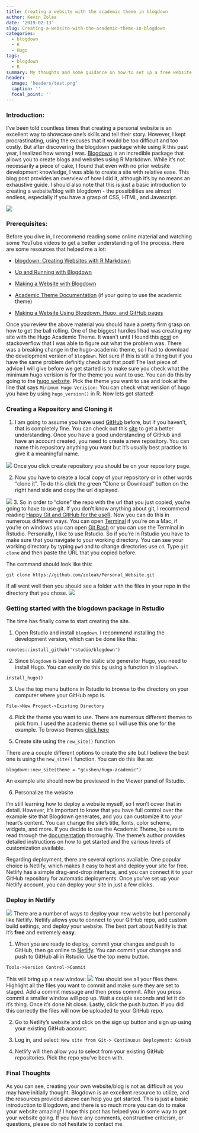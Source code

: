 ```yaml
---
title: Creating a website with the academic theme in blogdown
author: Kevin Zolea
date: '2019-02-13'
slug: Creating-a-website-with-the-academic-theme-in-blogdown
categories:
  - blogdown
  - R
  - Hugo
tags:
  - blogdown
  - R
summary: My thoughts and some guidance on how to set up a free website with blogdown, GitHub, and Netlify
header:
  image: 'headers/test.png'
  caption: ''
  focal_point: ''
---
```




### Introduction:
I've been told countless times that creating a personal website is an excellent way to showcase one's skills and tell their story. However, I kept procrastinating, using the excuses that it would be too difficult and too costly. But after discovering the blogdown package while using R this past year, I realized how wrong I was. [Blogdown](https://cran.r-project.org/web/packages/blogdown/blogdown.pdf){target="_blank"} is an incredible package that allows you to create blogs and websites using R Markdown. While it's not necessarily a piece of cake, I found that even with no prior website development knowledge, I was able to create a site with relative ease. This blog post provides an overview of how I did it, although it's by no means an exhaustive guide. I should also note that this is just a basic introduction to creating a website/blog with blogdown - the possibilities are almost endless, especially if you have a grasp of CSS, HTML, and Javascript.

![](https://media.giphy.com/media/Rl9Yqavfj2Ula/giphy.gif)


### Prerequisites:
Before you dive in, I recommend reading some online material and watching some YouTube videos to get a better understanding of the process. Here are some resources that helped me a lot:

* [blogdown: Creating Websites with R Markdown](https://bookdown.org/yihui/blogdown/){target="_blank"}

* [Up and Running with Blogdown](https://alison.rbind.io/post/up-and-running-with-blogdown/){target="_blank"}

* [Making a Website with Blogdown](https://www.youtube.com/watch?v=syWAKaj-4ck&t=649s){target="_blank"}

* [Academic Theme Documentation](https://sourcethemes.com/academic/docs/) (if your going to use the academic theme)

* [Making a Website Using Blogdown, Hugo, and GitHub pages](https://amber.rbind.io/blog/2016/12/19/creatingsite/){target="_blank"}

Once you review the above material you should have a pretty firm grasp on how to get the ball rolling. One of the biggest hurdles I had was creating my site with the Hugo Academic Theme. It wasn't until I found this [post](https://stackoverflow.com/questions/54300535/unable-to-create-new-site-using-hugo-academic-theme) on stackoverflow that I was able to figure out what the problem was. There was a breaking change in the hugo-academic theme, so I had to download the development version of `blogdown`. Not sure if this is still a thing but if you have the same problem definitly check out that post! The last piece of advice I will give before we get started is to make sure you check what the minimum hugo verision is for the theme you want to use. You can do this by going to the [hugo website](https://themes.gohugo.io/){target="_blank"}.
Pick the theme you want to use and look at the line that says ```Minimum Hugo Verision:``` You can check what verision of hugo you have by using ```hugo_version()``` in R. Now lets get started!

### Creating a Repository and Cloning it

1. I am going to assume you have used [GitHub](https://github.com/){target="_blank"} before, but if you haven't, that is completely fine. You can check out this [site](https://guides.github.com/){target="_blank"} to get a better understanding. Once you have a good understanding of GitHub and have an account created, you need to create a new repository. You can name this repository anything you want but it's usually best practice to give it a meaningful name.

![](screenshot1.png)
Once you click create repository you should be on your repository page.

2. Now you have to create a local copy of your repository or in other words "clone it". To do this click the green "Clone or Download" button on the right hand side and copy the url displayed.

![](screenshot2.png)
3. So in order to "clone" the repo with the url that you just copied, you're going to have to use git. If you don't know anything about git, I recommend reading [Happy Git and GitHub for the useR ](https://happygitwithr.com/){target="_blank"}. Now you can do this in numerous different ways. You can open [Terminal](https://macpaw.com/how-to/use-terminal-on-mac) if you're on a Mac, if you're on windows you can open [Git Bash](https://gitforwindows.org/){target="_blank"} or you can use the Terminal in Rstudio. Personally, I like to use Rstudio. So if you're in Rstudio you have to make sure that you navigate to your working directory. You can see your working directory by typing `pwd` and to change directories use `cd`. Type `git clone` and then paste the URL that you copied before.

The command should look like this:

`git clone https://github.com/zoleak/Personal_Website.git` 

If all went well then you should see a folder with the files in your repo in the directory that you chose.
![](folder_stuff.png)

### Getting started with the blogdown package in Rstudio

The time has finally come to start creating the site.

1. Open Rstudio and install `blogdown`. I recommend installing the development version, which can be done like this:

`remotes::install_github('rstudio/blogdown')`

2. Since `blogdown` is based on the static site generator Hugo, you need to install Hugo. You can easily do this by using a function in `blogdown`.

`install_hugo()`

3. Use the top menu buttons in Rstudio to browse to the directory on your computer where your GitHub repo is. 

`File->New Project->Existing Directory`

4. Pick the theme you want to use. There are numerous different themes to pick from. I used the academic theme so I will use this one for the example. To browse themes [click here](https://themes.gohugo.io/){target="_blank"}

5. Create site using the `new_site()` function

There are a couple different options to create the site but I believe the best one is using the `new_site()` function. You can do this like so:

`blogdown::new_site(theme = "gcushen/hugo-academic")`

An example site should now be previewed in the Viewer panel of Rstudio.

6. Personalize the website

I'm still learning how to deploy a website myself, so I won't cover that in detail. However, it's important to know that you have full control over the example site that Blogdown generates, and you can customize it to your heart's content. You can change the site's title, fonts, color scheme, widgets, and more. If you decide to use the Academic Theme, be sure to read through the [documentation](https://sourcethemes.com/academic/docs/){target="_blank"} thoroughly. The theme's author provides detailed instructions on how to get started and the various levels of customization available.

Regarding deployment, there are several options available. One popular choice is Netlify, which makes it easy to host and deploy your site for free. Netlify has a simple drag-and-drop interface, and you can connect it to your GitHub repository for automatic deployments. Once you've set up your Netlify account, you can deploy your site in just a few clicks.


### Deploy in Netlify
![](netlify.png)
There are a number of ways to deploy your new website but I personally like Netlify. Netlify allows you to connect to your GitHub repo, add custom build settings, and deploy your website. The best part about Netlify is that it's **free** and extremely **easy**.

1. When you are ready to deploy, commit your changes and push to GitHub, then go online to [Netlify](https://www.netlify.com/){target="_blank"}. You can commit your changes and push to GitHub all in Rstudio. Use the top menu button.

`Tools->Version Control->Commit`

This will bring up a new window:
![](version_control.png)
You should see all your files there. Highlight all the files you want to commit and make sure they are set to staged. Add a commit message and then press commit. After you press commit a smaller window will pop up. Wait a couple seconds and let it do it's thing. Once it's done hit close. Lastly, click the push button. If you did this correctly the files will now be uploaded to your GitHub repo.

2. Go to Netlify's website and click on the sign up button and sign up using your existing GitHub account.

3. Log in, and select: `New site from Git-> Continuous Deployment: GitHub`

4. Netlify will then allow you to select from your existing GitHub repositories. Pick the repo you've been with.


### Final Thoughts

As you can see, creating your own website/blog is not as difficult as you may have initially thought. Blogdown is an excellent resource to utilize, and the resources provided above can help you get started. This is just a basic introduction to Blogdown, and there is so much more you can do to make your website amazing! I hope this post has helped you in some way to get your website going. If you have any comments, constructive criticism, or questions, please do not hesitate to contact me.











